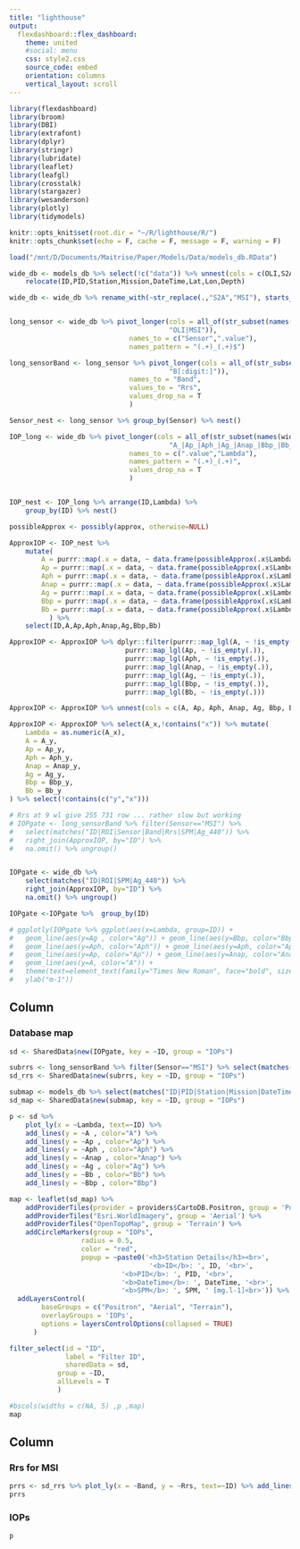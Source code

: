 ```yaml
---
title: "lighthouse"
output: 
  flexdashboard::flex_dashboard:
    theme: united
    #social: menu
    css: style2.css
    source_code: embed
    orientation: columns
    vertical_layout: scroll
---
```


```r
library(flexdashboard)
library(broom)
library(DBI)
library(extrafont)
library(dplyr)
library(stringr)
library(lubridate)
library(leaflet)
library(leafgl)
library(crosstalk)
library(stargazer)
library(wesanderson)
library(plotly)
library(tidymodels)

knitr::opts_knit$set(root.dir = "~/R/lighthouse/R/")
knitr::opts_chunk$set(echo = F, cache = F, message = F, warning = F)
```

```r
load("/mnt/D/Documents/Maitrise/Paper/Models/Data/models_db.RData")

wide_db <- models_db %>% select(!c("data")) %>% unnest(cols = c(OLI,S2A), names_sep="_") %>%
	relocate(ID,PID,Station,Mission,DateTime,Lat,Lon,Depth)

wide_db <- wide_db %>% rename_with(~str_replace(.,"S2A","MSI"), starts_with("S2A"))


long_sensor <- wide_db %>% pivot_longer(cols = all_of(str_subset(names(wide_db),
										"OLI|MSI")),
							  names_to = c("Sensor",".value"),
							  names_pattern = "(.+)_(.+)$")

long_sensorBand <- long_sensor %>% pivot_longer(cols = all_of(str_subset(names(long_sensor),
										"B[:digit:]")),
							  names_to = "Band",
							  values_to = "Rrs",
							  values_drop_na = T
							  )

Sensor_nest <- long_sensor %>% group_by(Sensor) %>% nest()
```

```r
IOP_long <- wide_db %>% pivot_longer(cols = all_of(str_subset(names(wide_db),
										"A_|Ap_|Aph_|Ag_|Anap_|Bbp_|Bb_")),
							  names_to = c(".value","Lambda"),
							  names_pattern = "(.+)_(.+)",
							  values_drop_na = T
							  )


IOP_nest <- IOP_long %>% arrange(ID,Lambda) %>%
	group_by(ID) %>% nest()

possibleApprox <- possibly(approx, otherwise=NULL)

ApproxIOP <- IOP_nest %>%
	mutate(
		A = purrr::map(.x = data, ~ data.frame(possibleApprox(.x$Lambda,.x$A,.x$Lambda, na.rm = T))),
		Ap = purrr::map(.x = data, ~ data.frame(possibleApprox(.x$Lambda,.x$Ap,.x$Lambda, na.rm = T))),
		Aph = purrr::map(.x = data, ~ data.frame(possibleApprox(.x$Lambda,.x$Aph,.x$Lambda, na.rm = T))),
		Anap = purrr::map(.x = data, ~ data.frame(possibleApprox(.x$Lambda,.x$Anap,.x$Lambda, na.rm = T))),
		Ag = purrr::map(.x = data, ~ data.frame(possibleApprox(.x$Lambda,.x$Ag,.x$Lambda, na.rm = T))),
		Bbp = purrr::map(.x = data, ~ data.frame(possibleApprox(.x$Lambda,.x$Bbp,.x$Lambda, na.rm = T))),
		Bb = purrr::map(.x = data, ~ data.frame(possibleApprox(.x$Lambda,.x$Bb,.x$Lambda, na.rm = T))),
		  ) %>%
	select(ID,A,Ap,Aph,Anap,Ag,Bbp,Bb)

ApproxIOP <- ApproxIOP %>% dplyr::filter(purrr::map_lgl(A, ~ !is_empty(.)),
							 purrr::map_lgl(Ap, ~ !is_empty(.)),
							 purrr::map_lgl(Aph, ~ !is_empty(.)),
							 purrr::map_lgl(Anap, ~ !is_empty(.)),
							 purrr::map_lgl(Ag, ~ !is_empty(.)),
							 purrr::map_lgl(Bbp, ~ !is_empty(.)),
							 purrr::map_lgl(Bb, ~ !is_empty(.)))

ApproxIOP <- ApproxIOP %>% unnest(cols = c(A, Ap, Aph, Anap, Ag, Bbp, Bb), names_sep="_") %>% na.omit()

ApproxIOP <- ApproxIOP %>% select(A_x,!contains("x")) %>% mutate(
	Lambda = as.numeric(A_x),
	A = A_y,
	Ap = Ap_y,
	Aph = Aph_y,
	Anap = Anap_y,
	Ag = Ag_y,
	Bbp = Bbp_y,
	Bb = Bb_y
) %>% select(!contains(c("y","x")))

# Rrs at 9 wl give 255 731 row ... rather slow but working
# IOPgate <- long_sensorBand %>% filter(Sensor=="MSI") %>%
# 	select(matches("ID|ROI|Sensor|Band|Rrs|SPM|Ag_440")) %>%
# 	right_join(ApproxIOP, by="ID") %>%
# 	na.omit() %>% ungroup()


IOPgate <- wide_db %>%
	select(matches("ID|ROI|SPM|Ag_440")) %>%
	right_join(ApproxIOP, by="ID") %>%
	na.omit() %>% ungroup()

IOPgate <-IOPgate %>%  group_by(ID)

# ggplotly(IOPgate %>% ggplot(aes(x=Lambda, group=ID)) +
# 	geom_line(aes(y=Ag , color="Ag")) + geom_line(aes(y=Bbp, color="Bbp")) +
# 	geom_line(aes(y=Aph, color="Aph")) + geom_line(aes(y=Aph, color="Aph")) +
# 	geom_line(aes(y=Ap, color="Ap")) + geom_line(aes(y=Anap, color="Anap"))+
# 	geom_line(aes(y=A, color="A")) +
# 	theme(text=element_text(family="Times New Roman", face="bold", size=12)) +
# 	ylab("m-1"))
```

Column {data-width=650}
-----------------------------------------------------------------------

### Database map

```r
sd <- SharedData$new(IOPgate, key = ~ID, group = "IOPs")

subrrs <- long_sensorBand %>% filter(Sensor=="MSI") %>% select(matches("ID|Sensor|Band|Rrs|SPM"))
sd_rrs <- SharedData$new(subrrs, key = ~ID, group = "IOPs")

submap <- models_db %>% select(matches("ID|PID|Station|Mission|DateTime|Lat|Lon|Depth|SPM"))
sd_map <- SharedData$new(submap, key = ~ID, group = "IOPs")

p <- sd %>%
	plot_ly(x = ~Lambda, text=~ID) %>%
	add_lines(y = ~A , color="A") %>%
	add_lines(y = ~Ap , color="Ap") %>%
	add_lines(y = ~Aph , color="Aph") %>%
	add_lines(y = ~Anap , color="Anap") %>%
	add_lines(y = ~Ag , color="Ag") %>%
	add_lines(y = ~Bb , color="Bb") %>%
	add_lines(y = ~Bbp , color="Bbp")

map <- leaflet(sd_map) %>%
	addProviderTiles(provider = providers$CartoDB.Positron, group = 'Positron') %>%
	addProviderTiles("Esri.WorldImagery", group = 'Aerial') %>%
	addProviderTiles("OpenTopoMap", group = 'Terrain') %>%
	addCircleMarkers(group = "IOPs",
				  radius = 0.5,
				  color = "red",
				  popup = ~paste0('<h3>Station Details</h3><br>',
                                   '<b>ID</b>: ', ID, '<br>',
				  			'<b>PID</b>: ', PID, '<br>',
				  			'<b>DateTime</b>: ', DateTime, '<br>',
				  			'<b>SPM</b>: ', SPM, ' [mg.l-1]<br>')) %>%
  addLayersControl(
        baseGroups = c("Positron", "Aerial", "Terrain"),
        overlayGroups = 'IOPs',
        options = layersControlOptions(collapsed = TRUE)
      )

filter_select(id = "ID", 
              label = "Filter ID", 
              sharedData = sd,
		    group = ~ID,
		    allLevels = T
		    )

#bscols(widths = c(NA, 5) ,p ,map)
map
```

Column {data-width=350}
-----------------------------------------------------------------------

### Rrs for MSI

```r
prrs <- sd_rrs %>% plot_ly(x = ~Band, y = ~Rrs, text=~ID) %>% add_lines()
prrs
```

### IOPs

```r
p
```

